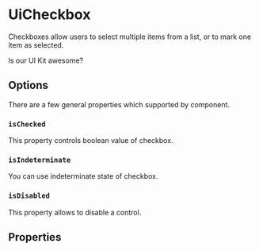 


<Meta of={Stories} />

# UiCheckbox

Checkboxes allow users to select multiple items from a list, or to mark one item as selected.

<Canvas>
  <UiCheckbox isChecked>Is our UI Kit awesome?</UiCheckbox>
</Canvas>

## Options

There are a few general properties which supported by component.

### `isChecked`

This property controls boolean value of checkbox.

<Canvas of={Stories.Checked} />
<Canvas of={Stories.Unchecked} />

### `isIndeterminate`

You can use indeterminate state of checkbox.

<Canvas of={Stories.Indeterminate} />

### `isDisabled`

This property allows to disable a control.

<Canvas of={Stories.CheckedDisabled} />
<Canvas of={Stories.UncheckedDisabled} />
<Canvas of={Stories.IndeterminateDisabled} />

## Properties

<ArgsTable of={UiCheckbox} />
